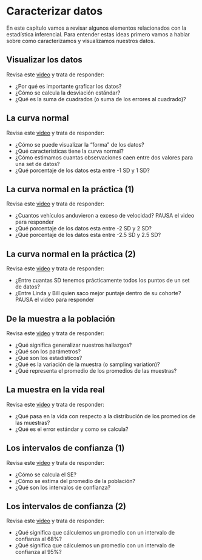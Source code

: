 # Caracterizar datos

En este capítulo vamos a revisar algunos elementos relacionados con la estadística inferencial. Para entender estas ideas primero vamos a hablar sobre como caracterizamos y visualizamos nuestros datos.

## Visualizar los datos
Revisa este <a href="https://www.youtube.com/watch?v=IFNrCATEjxY" target="_blank">video</a> y trata de responder:

- ¿Por qué es importante graficar los datos?
- ¿Cómo se calcula la desviación estándar?
- ¿Qué es la suma de cuadrados (o suma de los errores al cuadrado)?

## La curva normal
Revisa este <a href="https://www.youtube.com/watch?v=AdPw4jita2o" target="_blank">video</a> y trata de responder:

- ¿Cómo se puede visualizar la "forma" de los datos?
- ¿Qué características tiene la curva normal?
- ¿Cómo estimamos cuantas observaciones caen entre dos valores para una set de datos?
- ¿Qué porcentaje de los datos esta entre -1 SD y 1 SD?

## La curva normal en la práctica (1)
Revisa este <a href="https://www.youtube.com/watch?v=kcxyC1b-QZM" target="_blank">video</a> y trata de responder:

- ¿Cuantos vehículos anduvieron a exceso de velocidad? PAUSA el video para responder
- ¿Qué porcentaje de los datos esta entre -2 SD y 2 SD?
- ¿Qué porcentaje de los datos esta entre -2.5 SD y 2.5 SD?

## La curva normal en la práctica (2)
Revisa este <a href="https://www.youtube.com/watch?v=zKnxXD9C-78" target="_blank">video</a> y trata de responder:

- ¿Entre cuantas SD tenemos prácticamente todos los puntos de un set de datos?
- ¿Entre Linda y Bill quien saco mejor puntaje dentro de su cohorte? PAUSA el video para responder

## De la muestra a la población
Revisa este <a href="https://www.youtube.com/watch?v=BpH3_BJf5do" target="_blank">video</a> y trata de responder:

- ¿Qué significa generalizar nuestros hallazgos?
- ¿Qué son los parámetros?
- ¿Qué son los estadísticos?
- ¿Qué es la variación de la muestra (o sampling variation)?
- ¿Qué representa el promedio de los promedios de las muestras?

## La muestra en la vida real
Revisa este <a href="https://www.youtube.com/watch?v=SF4vsowPyrw" target="_blank">video</a> y trata de responder:

- ¿Qué pasa en la vida con respecto a la distribución de los promedios de las muestras?
- ¿Qué es el error estándar y como se calcula?

## Los intervalos de confianza (1)
Revisa este <a href="https://www.youtube.com/watch?v=WPgwrvY8SEw" target="_blank">video</a> y trata de responder:

- ¿Cómo se calcula el SE?
- ¿Cómo se estima del promedio de la población?
- ¿Qué son los intervalos de confianza?

## Los intervalos de confianza (2)
Revisa este <a href="https://www.youtube.com/watch?v=tHovt9mI7Xg" target="_blank">video</a> y trata de responder:

- ¿Qué significa que cálculemos un promedio con un intervalo de confianza al 68%?
- ¿Qué significa que cálculemos un promedio con un intervalo de confianza al 95%?
